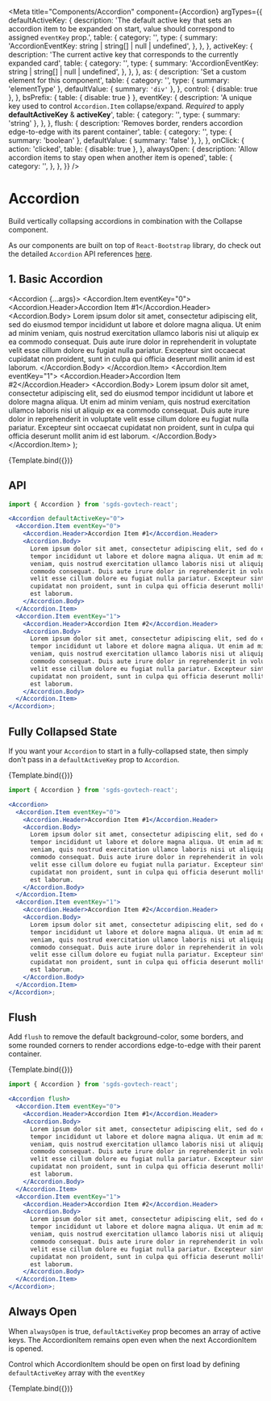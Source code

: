 

<Meta
  title="Components/Accordion"
  component={Accordion}
  argTypes={{
    defaultActiveKey: {
      description:
        'The default active key that sets an accordion item to be expanded on start, value should correspond to assigned `eventKey` prop.',
      table: {
        category: '<Accordion>',
        type: {
          summary: 'AccordionEventKey: string | string[] | null | undefined',
        },
      },
    },
    activeKey: {
      description:
        'The current active key that corresponds to the currently expanded card',
      table: {
        category: '<Accordion>',
        type: {
          summary: 'AccordionEventKey: string | string[] | null | undefined',
        },
      },
    },
    as: {
      description: 'Set a custom element for this component',
      table: {
        category: '<Accordion>',
        type: { summary: 'elementType' },
        defaultValue: { summary: `'div'` },
      },
      control: { disable: true },
    },
    bsPrefix: { table: { disable: true } },
    eventKey: {
      description:
        'A unique key used to control `Accordion.Item` collapse/expand. *Required* to apply **defaultActiveKey** & **activeKey**',
      table: {
        category: '<AccordionItem>',
        type: { summary: 'string' },
      },
    },
    flush: {
      description:
        'Removes border, renders accordion edge-to-edge with its parent container',
      table: {
        category: '<Accordion>',
        type: { summary: 'boolean' },
        defaultValue: { summary: 'false' },
      },
    },
    onClick: {
      action: 'clicked',
      table: { disable: true },
    },
    alwaysOpen: {
      description:
        'Allow accordion items to stay open when another item is opened',
      table: {
        category: '<Accordion>',
      },
    },
  }}
/>

# Accordion

Build vertically collapsing accordions in combination with the Collapse component.

As our components are built on top of `React-Bootstrap` library, do check out the detailed `Accordion` API references <a href="https://react-bootstrap.github.io/components/accordion/" target="_blank">here</a>.

## 1. Basic Accordion

  <Accordion {...args}>
    <Accordion.Item eventKey="0">
      <Accordion.Header>Accordion Item #1</Accordion.Header>
      <Accordion.Body>
        Lorem ipsum dolor sit amet, consectetur adipiscing elit, sed do eiusmod
        tempor incididunt ut labore et dolore magna aliqua. Ut enim ad minim
        veniam, quis nostrud exercitation ullamco laboris nisi ut aliquip ex ea
        commodo consequat. Duis aute irure dolor in reprehenderit in voluptate
        velit esse cillum dolore eu fugiat nulla pariatur. Excepteur sint
        occaecat cupidatat non proident, sunt in culpa qui officia deserunt
        mollit anim id est laborum.
      </Accordion.Body>
    </Accordion.Item>
    <Accordion.Item eventKey="1">
      <Accordion.Header>Accordion Item #2</Accordion.Header>
      <Accordion.Body>
        Lorem ipsum dolor sit amet, consectetur adipiscing elit, sed do eiusmod
        tempor incididunt ut labore et dolore magna aliqua. Ut enim ad minim
        veniam, quis nostrud exercitation ullamco laboris nisi ut aliquip ex ea
        commodo consequat. Duis aute irure dolor in reprehenderit in voluptate
        velit esse cillum dolore eu fugiat nulla pariatur. Excepteur sint
        occaecat cupidatat non proident, sunt in culpa qui officia deserunt
        mollit anim id est laborum.
      </Accordion.Body>
    </Accordion.Item>
  </Accordion>
);

<Canvas>
  <Story
    name="Basic"
    args={{
      defaultActiveKey: '0',
    }}
  >
    {Template.bind({})}
  </Story>
</Canvas>

## API

<ArgsTable story="Basic" />

```jsx
import { Accordion } from 'sgds-govtech-react';

<Accordion defaultActiveKey="0">
  <Accordion.Item eventKey="0">
    <Accordion.Header>Accordion Item #1</Accordion.Header>
    <Accordion.Body>
      Lorem ipsum dolor sit amet, consectetur adipiscing elit, sed do eiusmod
      tempor incididunt ut labore et dolore magna aliqua. Ut enim ad minim
      veniam, quis nostrud exercitation ullamco laboris nisi ut aliquip ex ea
      commodo consequat. Duis aute irure dolor in reprehenderit in voluptate
      velit esse cillum dolore eu fugiat nulla pariatur. Excepteur sint occaecat
      cupidatat non proident, sunt in culpa qui officia deserunt mollit anim id
      est laborum.
    </Accordion.Body>
  </Accordion.Item>
  <Accordion.Item eventKey="1">
    <Accordion.Header>Accordion Item #2</Accordion.Header>
    <Accordion.Body>
      Lorem ipsum dolor sit amet, consectetur adipiscing elit, sed do eiusmod
      tempor incididunt ut labore et dolore magna aliqua. Ut enim ad minim
      veniam, quis nostrud exercitation ullamco laboris nisi ut aliquip ex ea
      commodo consequat. Duis aute irure dolor in reprehenderit in voluptate
      velit esse cillum dolore eu fugiat nulla pariatur. Excepteur sint occaecat
      cupidatat non proident, sunt in culpa qui officia deserunt mollit anim id
      est laborum.
    </Accordion.Body>
  </Accordion.Item>
</Accordion>;
```

## Fully Collapsed State

If you want your `Accordion` to start in a fully-collapsed state, then simply don't pass in a `defaultActiveKey` prop to `Accordion`.

<Canvas>
  <Story name="Fully Collapsed State">{Template.bind({})}</Story>
</Canvas>

<ArgsTable story="Fully Collapsed State" />

```jsx
import { Accordion } from 'sgds-govtech-react';

<Accordion>
  <Accordion.Item eventKey="0">
    <Accordion.Header>Accordion Item #1</Accordion.Header>
    <Accordion.Body>
      Lorem ipsum dolor sit amet, consectetur adipiscing elit, sed do eiusmod
      tempor incididunt ut labore et dolore magna aliqua. Ut enim ad minim
      veniam, quis nostrud exercitation ullamco laboris nisi ut aliquip ex ea
      commodo consequat. Duis aute irure dolor in reprehenderit in voluptate
      velit esse cillum dolore eu fugiat nulla pariatur. Excepteur sint occaecat
      cupidatat non proident, sunt in culpa qui officia deserunt mollit anim id
      est laborum.
    </Accordion.Body>
  </Accordion.Item>
  <Accordion.Item eventKey="1">
    <Accordion.Header>Accordion Item #2</Accordion.Header>
    <Accordion.Body>
      Lorem ipsum dolor sit amet, consectetur adipiscing elit, sed do eiusmod
      tempor incididunt ut labore et dolore magna aliqua. Ut enim ad minim
      veniam, quis nostrud exercitation ullamco laboris nisi ut aliquip ex ea
      commodo consequat. Duis aute irure dolor in reprehenderit in voluptate
      velit esse cillum dolore eu fugiat nulla pariatur. Excepteur sint occaecat
      cupidatat non proident, sunt in culpa qui officia deserunt mollit anim id
      est laborum.
    </Accordion.Body>
  </Accordion.Item>
</Accordion>;
```

## Flush

Add `flush` to remove the default background-color, some borders, and some rounded corners to render accordions edge-to-edge with their parent container.

<Canvas>
  <Story name="Flush" args={{ flush: true }}>
    {Template.bind({})}
  </Story>
</Canvas>

<ArgsTable story="Flush" />

```jsx
import { Accordion } from 'sgds-govtech-react';

<Accordion flush>
  <Accordion.Item eventKey="0">
    <Accordion.Header>Accordion Item #1</Accordion.Header>
    <Accordion.Body>
      Lorem ipsum dolor sit amet, consectetur adipiscing elit, sed do eiusmod
      tempor incididunt ut labore et dolore magna aliqua. Ut enim ad minim
      veniam, quis nostrud exercitation ullamco laboris nisi ut aliquip ex ea
      commodo consequat. Duis aute irure dolor in reprehenderit in voluptate
      velit esse cillum dolore eu fugiat nulla pariatur. Excepteur sint occaecat
      cupidatat non proident, sunt in culpa qui officia deserunt mollit anim id
      est laborum.
    </Accordion.Body>
  </Accordion.Item>
  <Accordion.Item eventKey="1">
    <Accordion.Header>Accordion Item #2</Accordion.Header>
    <Accordion.Body>
      Lorem ipsum dolor sit amet, consectetur adipiscing elit, sed do eiusmod
      tempor incididunt ut labore et dolore magna aliqua. Ut enim ad minim
      veniam, quis nostrud exercitation ullamco laboris nisi ut aliquip ex ea
      commodo consequat. Duis aute irure dolor in reprehenderit in voluptate
      velit esse cillum dolore eu fugiat nulla pariatur. Excepteur sint occaecat
      cupidatat non proident, sunt in culpa qui officia deserunt mollit anim id
      est laborum.
    </Accordion.Body>
  </Accordion.Item>
</Accordion>;
```

## Always Open

When `alwaysOpen` is true, `defaultActiveKey` prop becomes an array of active keys. The AccordionItem remains open even when the next AccordionItem is opened.

Control which AccordionItem should be open on first load by defining `defaultActiveKey` array with the `eventKey`

<Canvas>
  <Story
    name="Always Open"
    args={{ defaultActiveKey: ['0', '1'], alwaysOpen: true }}
  >
    {Template.bind({})}
  </Story>
</Canvas>
